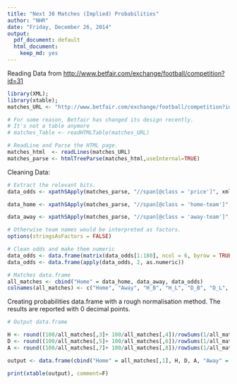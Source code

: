 ```yaml
---
title: "Next 30 Matches (Implied) Probabilities"
author: "NHR"
date: "Friday, December 26, 2014"
output:
  pdf_document: default
  html_document:
    keep_md: yes
---
```


Reading Data from <http://www.betfair.com/exchange/football/competition?id=31>

```r
library(XML);
library(xtable);
matches_URL <- "http://www.betfair.com/exchange/football/competition?id=31"

# For some reason, Betfair has changed its design recently. 
# It's not a table anymore
# matches_Table <- readHTMLTable(matches_URL)

# ReadLine and Parse the HTML page.
matches_html  <- readLines(matches_URL)
matches_parse <- htmlTreeParse(matches_html,useInternal=TRUE)
```

Cleaning Data:

```r
# Extract the relevant bits.
data_odds <- xpathSApply(matches_parse, "//span[@class = 'price']", xmlValue)   

data_home <- xpathSApply(matches_parse, "//span[@class = 'home-team']", xmlValue)   

data_away <- xpathSApply(matches_parse, "//span[@class = 'away-team']", xmlValue)   

# Otherwise team names would be interpreted as factors.
options(stringsAsFactors = FALSE)

# Clean odds and make them numeric
data_odds <- data.frame(matrix(data_odds[1:180], ncol = 6, byrow = TRUE))
data_odds <- data.frame(apply(data_odds, 2, as.numeric))

# Matches data.frame
all_matches <- cbind("Home" = data_home, data_away, data_odds)
colnames(all_matches) <- c("Home", "Away", "H_B", "H_L", "D_B", "D_L", "A_B", "A_L")
```


Creating probabilities data.frame with a rough normalisation method. The results are reported with 0 decimal points.

```r
# Output data.frame

H <- round((100/all_matches[,3]+ 100/all_matches[,4])/rowSums(1/all_matches[,3:8]), digits = 0)
D <- round((100/all_matches[,5]+ 100/all_matches[,6])/rowSums(1/all_matches[,3:8]), digits = 0)
A <- round((100/all_matches[,7]+ 100/all_matches[,8])/rowSums(1/all_matches[,3:8]), digits = 0)

output <- data.frame(cbind("Home" = all_matches[,1], H, D, A, "Away" = all_matches[,2]))

print(xtable(output), comment=F)
```

